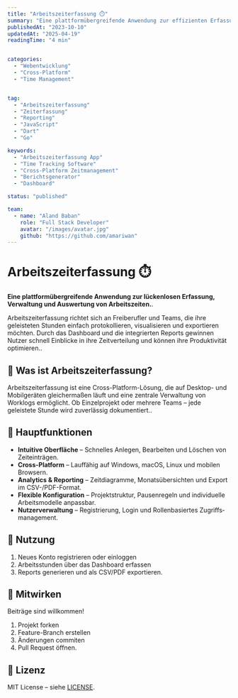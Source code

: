 ```yaml
---
title: "Arbeitszeiterfassung ⏱️"
summary: "Eine plattformübergreifende Anwendung zur effizienten Erfassung und Analyse von Arbeitszeiten mit umfangreichen Reporting-Funktionen."
publishedAt: "2023-10-10"
updatedAt: "2025-04-19"
readingTime: "4 min"


categories:
  - "Webentwicklung"
  - "Cross-Platform"
  - "Time Management"


tag:
  - "Arbeitszeiterfassung"
  - "Zeiterfassung"
  - "Reporting"
  - "JavaScript"
  - "Dart"
  - "Go"

keywords:
  - "Arbeitszeiterfassung App"
  - "Time Tracking Software"
  - "Cross-Platform Zeitmanagement"
  - "Berichtsgenerator"
  - "Dashboard"

status: "published"

team:
  - name: "Aland Baban"
    role: "Full Stack Developer"
    avatar: "/images/avatar.jpg"
    github: "https://github.com/amariwan"
---
```


# Arbeitszeiterfassung ⏱️

**Eine plattformübergreifende Anwendung zur lückenlosen Erfassung, Verwaltung und Auswertung von Arbeitszeiten.**.

Arbeitszeiterfassung richtet sich an Freiberufler und Teams, die ihre geleisteten Stunden einfach protokollieren, visualisieren und exportieren möchten. Durch das Dashboard und die integrierten Reports gewinnen Nutzer schnell Einblicke in ihre Zeitverteilung und können ihre Produktivität optimieren..

## 🚀 Was ist Arbeitszeiterfassung?

Arbeitszeiterfassung ist eine Cross-Platform-Lösung, die auf Desktop- und Mobilgeräten gleichermaßen läuft und eine zentrale Verwaltung von Worklogs ermöglicht. Ob Einzelprojekt oder mehrere Teams – jede geleistete Stunde wird zuverlässig dokumentiert..

## 🔑 Hauptfunktionen

* **Intuitive Oberfläche** – Schnelles Anlegen, Bearbeiten und Löschen von Zeit­einträgen.
* **Cross-Platform** – Lauffähig auf Windows, macOS, Linux und mobilen Browsern.
* **Analytics & Reporting** – Zeitdiagramme, Monats­übersichten und Export im CSV-/PDF-Format.
* **Flexible Konfiguration** – Projekt­struktur, Pausenregeln und individuelle Arbeitsmodelle anpassbar.
* **Nutzer­verwaltung** – Registrierung, Login und Rollen­basiertes Zugriffs­management.

## 🚀 Nutzung

1. Neues Konto registrieren oder einloggen
2. Arbeitsstunden über das Dashboard erfassen
3. Reports generieren und als CSV/PDF exportieren.

## 🤝 Mitwirken

Beiträge sind willkommen!

1. Projekt forken
2. Feature-Branch erstellen
3. Änderungen commiten
4. Pull Request öffnen.

## 📜 Lizenz

MIT License – siehe [LICENSE](https://github.com/amariwan/Arbeitszeiterfassung/blob/master/LICENSE).


